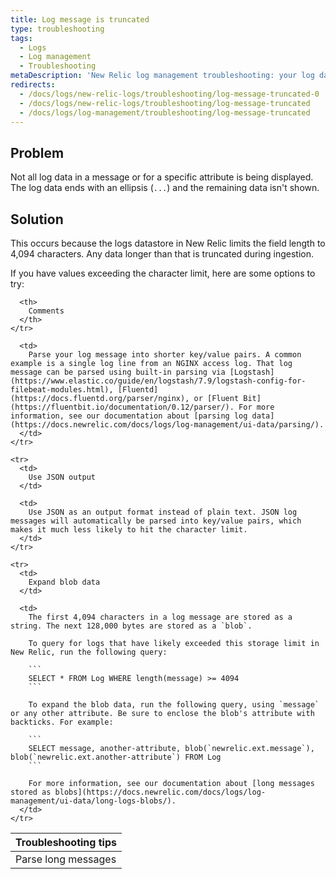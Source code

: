 ```yaml
---
title: Log message is truncated
type: troubleshooting
tags:
  - Logs
  - Log management
  - Troubleshooting
metaDescription: 'New Relic log management troubleshooting: your log data is not being displayed completely; it ends incompletely, with an ellipses.'
redirects:
  - /docs/logs/new-relic-logs/troubleshooting/log-message-truncated-0
  - /docs/logs/new-relic-logs/troubleshooting/log-message-truncated
  - /docs/logs/log-management/troubleshooting/log-message-truncated
---
```


## Problem

Not all log data in a message or for a specific attribute is being displayed. The log data ends with an ellipsis (`...`) and the remaining data isn't shown.

## Solution

This occurs because the logs datastore in New Relic limits the field length to 4,094 characters. Any data longer than that is truncated during ingestion.

If you have values exceeding the character limit, here are some options to try:

<table>
  <thead>
    <tr>
      <th style={{ width: "200px" }}>
        Troubleshooting tips
      </th>

      <th>
        Comments
      </th>
    </tr>
  </thead>

  <tbody>
    <tr>
      <td>
        Parse long messages
      </td>

      <td>
        Parse your log message into shorter key/value pairs. A common example is a single log line from an NGINX access log. That log message can be parsed using built-in parsing via [Logstash](https://www.elastic.co/guide/en/logstash/7.9/logstash-config-for-filebeat-modules.html), [Fluentd](https://docs.fluentd.org/parser/nginx), or [Fluent Bit](https://fluentbit.io/documentation/0.12/parser/). For more information, see our documentation about [parsing log data](https://docs.newrelic.com/docs/logs/log-management/ui-data/parsing/).
      </td>
    </tr>

    <tr>
      <td>
        Use JSON output
      </td>

      <td>
        Use JSON as an output format instead of plain text. JSON log messages will automatically be parsed into key/value pairs, which makes it much less likely to hit the character limit.
      </td>
    </tr>

    <tr>
      <td>
        Expand blob data
      </td>

      <td>
        The first 4,094 characters in a log message are stored as a string. The next 128,000 bytes are stored as a `blob`.

        To query for logs that have likely exceeded this storage limit in New Relic, run the following query:

        ```
        SELECT * FROM Log WHERE length(message) >= 4094
        ```

        To expand the blob data, run the following query, using `message` or any other attribute. Be sure to enclose the blob's attribute with backticks. For example:

        ```
        SELECT message, another-attribute, blob(`newrelic.ext.message`), blob(`newrelic.ext.another-attribute`) FROM Log
        ```

        For more information, see our documentation about [long messages stored as blobs](https://docs.newrelic.com/docs/logs/log-management/ui-data/long-logs-blobs/).
      </td>
    </tr>
  </tbody>
</table>
